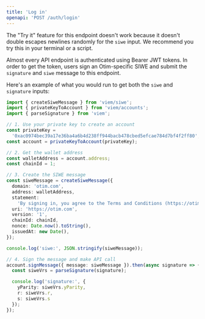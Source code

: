 ```yaml
---
title: 'Log in'
openapi: 'POST /auth/login'
---
```


<Warning>The "Try it" feature for this endpoint doesn't work because it doesn't double escapes newlines randomly for the `siwe` input. We recommend you try this in your terminal or a script.</Warning>

Almost every API endpoint is authenticated using Bearer JWT tokens. In order to get the token, users sign an Otim-specific SIWE and submit the `signature` and `siwe` message to this endpoint.

Here's an example of what you would run to get both the `siwe` and `signature` inputs:

```typescript
import { createSiweMessage } from 'viem/siwe';
import { privateKeyToAccount } from 'viem/accounts';
import { parseSignature } from 'viem';

// 1. Use your private key to create an account
const privateKey =
  '0xac0974bec39a17e36ba4a6b4d238ff944bacb478cbed5efcae784d7bf4f2ff80';
const account = privateKeyToAccount(privateKey);

// 2. Get the wallet address
const walletAddress = account.address;
const chainId = 1;

// 3. Create the SIWE message
const siweMessage = createSiweMessage({
  domain: 'otim.com',
  address: walletAddress,
  statement:
    'By signing in, you agree to the Terms and Conditions (https://otim.com/tac) and Privacy Policy (https://otim.com/pp).',
  uri: 'https://otim.com',
  version: '1',
  chainId: chainId,
  nonce: Date.now().toString(),
  issuedAt: new Date(),
});

console.log('siwe:', JSON.stringify(siweMessage));

// 4. Sign the message and make API call
account.signMessage({ message: siweMessage }).then(async signature => {
  const siweVrs = parseSignature(signature);

  console.log('signature:', {
    yParity: siweVrs.yParity,
    r: siweVrs.r,
    s: siweVrs.s
  });
});

```
